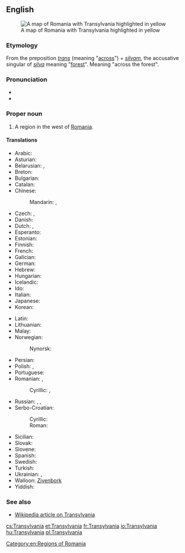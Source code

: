 ==English==
[[Image:Transylvania.png|thumb|right|A map of Romania with Transylvania highlighted in yellow]]

===Etymology===
From the {{etyl|la|en}} preposition ''[[trans#Latin|trans]]'' (meaning "[[across]]") + ''[[silvam]]'', the accusative singular of ''[[silva]]'' meaning "[[forest]]". Meaning "across the forest".

===Pronunciation===
* {{IPA|/tɹænslˈveɪniə/}}
* {{rhymes|eɪniə}}

===Proper noun===
{{en-proper noun}}

# A region in the west of [[Romania]].

====Translations====
{{trans-top|Transylvania}}
* Arabic: {{t-|ar|ترانسيلفانيا|f|tr=transilfaaniya|sc=Arab}}
* Asturian: {{t-|ast|Transilvania|f}}
* Belarusian: {{t-|be|Трансільванія|f|tr=Transil’vánija|sc=Cyrl}}, {{t-|be|Сяміградзе|n|tr=Sjamihrádze|sc=Cyrl}}
* Breton: {{t-|br|Treuzsilvania}}
* Bulgarian: {{t-|bg|Трансилвания|f|tr=Transilvanija}}
* Catalan: {{t-|ca|Transsilvània|f}}
* Chinese:
*: Mandarin: {{t|cmn|特蘭西瓦尼亞|sc=Hani}}, {{t|cmn|特兰西瓦尼亚|tr=Tèlánxīwǎníyà|sc=Hani}}
* Czech: {{t-|cs|Sedmihradsko|n}}, {{t-|cs|Transylvánie|f}}
* Danish: {{t-|da|Transsylvanien|c}}
* Dutch: {{t-|nl|Transsylvanië|n}}, {{t-|nl|Zevenburgen|n}}
* Esperanto: {{t-|eo|Transilvanio}}
* Estonian: {{t-|et|Transilvaania}}
* Finnish: {{t-|fi|Transilvania}}
* French: {{t+|fr|Transylvanie|f}}
* Galician: {{t-|gl|Transilvania|f}}
* German: {{t-|de|Siebenbürgen|n}}
* Hebrew: {{t-|he|טרנסילבניה|f}}
* Hungarian: {{t+|hu|Erdély}}
* Icelandic: {{t-|is|Transylvanía|f}}
* Ido: {{t+|io|Transilvania}}
* Italian: {{t-|it|Transilvania|f}}
* Japanese: {{t-|ja|トランシルヴァニア|tr=Toranshiruvania}}
* Korean: {{t-|ko|트란실바니아|tr=Teuransilbania|sc=Hang}}
{{trans-mid}}
* Latin: {{t-|la|Transsilvania|f}}
* Lithuanian: {{t-|lt|Transilvanija|?}}
* Malay: {{t-|ms|Transylvania}}
* Norwegian: {{t-|no|Transilvania|n}}
*: Nynorsk: {{t-|nn|Transilvania|n}}
* Persian: {{t-|fa|ترانسیلوانیا|tr=Terânsilvâniyâ|sc=fa-Arab}}
* Polish: {{t+|pl|Siedmiogród|m}}, {{t+|pl|Transylwania|f}}
* Portuguese: {{t-|pt|Transilvânia|f}}
* Romanian: {{t+|ro|Transilvania|f}}, {{t-|ro|Ardeal}}
*: Cyrillic: {{t-|ro|Трансилваниа|f|sc=Cyrl}}, {{t-|ro|Ардял|sc=Cyrl}}
* Russian: {{t-|ru|Трансильвания|f|tr=Transil’vánija}}, {{t-|ru|Семиградье|n|tr=Semigrád'je|sc=Cyrl}}, {{t-|ru|Ардял|m|tr=Ardjal|sc=Cyrl}}
* Serbo-Croatian:
*: Cyrillic: {{t-|sh|Трансилванија|f}}
*: Roman: {{t-|sh|Transilvanija|f}}
* Sicilian: {{t-|scn|Transilvania|f}}
* Slovak: {{t-|sk|Sedmohradsko|n}}
* Slovene: {{t-|sl|Transilvanija|alt=Transilvánija|f}}
* Spanish: {{t-|es|Transilvania|f}}
* Swedish: {{t-|sv|Transsylvanien|c}}
* Turkish: {{t-|tr|Erdel Beyliği}}
* Ukrainian: {{t-|uk|Трансильванія|f|tr=Transyl’vánija|sc=Cyrl}}, {{t-|uk|Семигород|m|tr=Semyhorod|sc=Cyrl}}
* Walloon: [[Zivenbork]]
* Yiddish: {{t-|yi|זיבנבורגן|n|tr=Zibnburgn}}
{{trans-bottom}}

===See also===
* [[w:Transylvania|Wikipedia article on Transylvania]]

[[Category:en:Regions of Romania]]

[[cs:Transylvania]]
[[et:Transylvania]]
[[fr:Transylvania]]
[[io:Transylvania]]
[[hu:Transylvania]]
[[pl:Transylvania]]